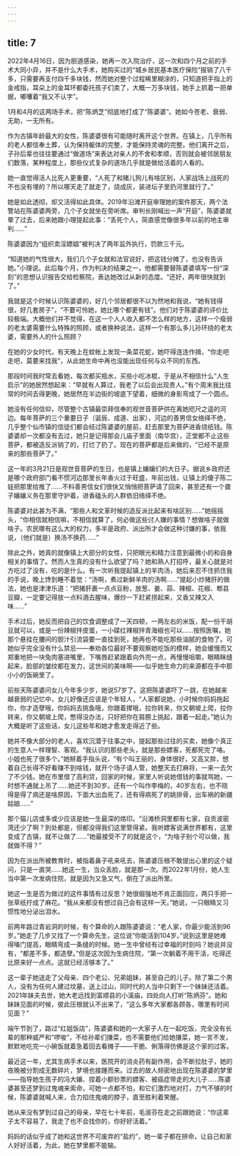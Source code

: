 ```yaml
---
---
---
```

title: 7
---





2022年4月16日，因为胆道感染，她再一次入院治疗，这一次和四个月之前的手术大同小异，并不是什么大手术，她购买过的“城乡居民基本医疗保险”报销了八千多，只需要再支付四千多块钱，然而她对整个过程稀里糊涂的，只知道把手指上的金戒指，耳朵上的金耳环都委托孩子们卖了，大概一万多块钱，她手上抓着一把单据，嘟囔着“我又不认字”。

1月和4月的这两场手术，把“陈炳芝”彻底地打成了“陈婆婆”。她如今苍老、衰弱、无助，一无所有。

作为古镇年龄最大的女性，陈婆婆很有可能随时离开这个世界。在镇上，几乎所有的老人都信奉土葬，认为保持躯体的完整，才能保持灵魂的完整。他们离开之后，子孙后辈也往往要通过“做道场”来表达对亲人的不舍和孝顺，否则就会被邻居朋友们数落，某种程度上，那些仪式复杂的道场几乎就是做给活着的人看的。

她一直觉得活人比死人更重要，“人死了和猪儿狗儿有啥区别，人家战场上战死的不也没有埋的？所以哪天走了就走了，烧成灰，装进坛子里扔河里就行了。”

她是如此透彻，却又活得如此具体。2019年沿滩开庭审理她的案件那天，两个法警站在陈婆婆两旁，几个子女就坐在旁听席。审判长刚喊出一声“开庭”，陈婆婆就晕了过去，后来她跟小理提起此事：“丢死个人，简直感觉像很多年以前的地主审判……”

陈婆婆因为“组织卖淫嫖娼”被判决了两年监外执行，罚款三千元。

“知道她的气性很大，我们几个子女就和法官说好，把这钱分摊了，也没有告诉她。”小理说。此后每个月，作为判决的结果之一，他都需要替陈婆婆填写一份“深刻”的思想认识报告交给检察院，表达她改过从新的态度。“还好，两年很快就到了。”

我就是这个时候认识陈婆婆的，好几个邻居都很不以为然地和我说，“她有钱得很，好几套房子”，“不要可怜她，她比哪个都更有钱”。他们对于陈婆婆的评价比较极端。大概他们并不觉得，在这一个人人收入都不怎么样的地方，这样一个瘦弱的老太婆需要什么特殊的照顾，或者换种说法，这样一个有那么多儿孙环绕的老太婆，需要外人的什么照顾？

在她的少女时代，有天晚上在蚊帐上发现一条菜花蛇，她吓得连连作揖，“你走吧走吧，莫要来找我”，从此她生命中再也没能出现任何与众不同的东西。

那段时间我时常去看她，每次都买瓶水，买些小吃冰棍，于是从不相信什么“人生启示”的她居然想起来：“早就有人算过，我老了以后会出现贵人。”有个周末我比往常的时间去得更晚，她居然在半边街的坡底下望着，细微的身影弯成了一个圆点。

她没有任何信仰，尽管整个古镇最崇拜信奉的观世音菩萨供在离她咫尺之遥的河边。每年菩萨的三个重要日子（诞辰、成道、出家），河边的善男信女络绎不绝，几乎整个仙市镇的信徒们都会经过陈婆婆的屋前，赶去那里为菩萨进香烧纸钱。陈婆婆却一次都没有去过，她只是记得那会儿庙子里面（南华宫），正堂都不止这些菩萨，都被造反派销了的，打烂了扔了。现在的菩萨都是后来做的，“已经不是原来的那些菩萨了。”

这一年的3月21日是观世音菩萨的生日，也是镇上孃孃们的大日子。据说乡政府还是哪个政府部门看不惯河边那里长年香火过于旺盛，年前出钱，让镇上的傻子陈二娃把那里给推了……不料善男信女们很快又悄悄把菩萨请了回来，甚至还有一个聋子孃孃义务在那里守护着，进香磕头的人群依旧络绎不绝。

陈婆婆对此甚为不满，“那些人和文革时候的造反派比起来有啥区别……”她摇摇头，“你相信就相信嘛，不相信就算了，何必做这些讨人嫌的事情？想做啥子就做啥子。农民哪有这么大的权力，多半是政府、派出所才会做这种讨嫌的事，依我说，（他们就是）换汤不换药……”

除此之外，她真的就像镇上大部分的女性，只把眼光和精力注意到最微小的和自身相关的事情了。然而人生真的没有什么欲望了吗？她和熟人打招呼，最关心就是对方吃过了没有，吃的是什么。有一次听我提起镇上的羊肉汤，她后来忍不住抓住我的手说，晚上馋到睡不着觉：“汤啊，煮过新鲜羊肉的汤啊……”提起小炒猪肝的做法，她也是津津乐道：“把猪肝裹一点点豆粉，放葱、姜、蒜、辣椒、花椒、郫县豆瓣，一定要记得放一点料酒去腥味，爆炒一下赶紧捞起来，又香又辣又入味……”

手术过后，她反而把自己的饮食调整成了一天四顿，一两左右的米饭，配一份干胡豆就可以，或是一份辣椒拌皮蛋，一小碟红辣椒拌青海椒也可以……按照医嘱，她那个悬挂在腰间的胆汁引流袋要一直挂到死，她再也不能吃那些油腻的食物了。可她似乎完全没有什么禁忌——奉劝各位最好不要观察她吃饭的模样，她会缓慢而又郑重地把一块兔肉塞进嘴里，下嘴唇赶紧跟着向外兜一点，再慢慢咀嚼，眼睛眯缝起来，脸部的皱纹都在发力，这世间的美味啊——似乎她生命力的来源都在手中那小小的饭碗里了。

前些天陈婆婆问女儿今年多少岁，她说57岁了。这把陈婆婆吓了一跳，在她越来越衰弱的记忆中，女儿好像还应该是个年轻人，“人家都说她，小时候你妈妈拖起你，你才造孽哦，你妈妈去挑鱼哦，你跟着撵哦，拉你转来，你又朝坡上爬，拉你转来，你又朝坡上爬，憋得没办法，只好把你在肩膀上挑起，跟着一起走。”她认为大概是听了这些话，女儿这些年和她才愈发走得近了些。

她并不像大部分的老人，喜欢沉潜于往事之中，提起那些过往的买卖，她像个真正的生意人一样理智、客观。“我认识的那些老头，就是那些嫖客，死都死完了咯。小姐也死了很多个。”她掰着手指头说，“有个叫王丽的，身体很好，又高又胖，想着自己长得不好看赚不到啥钱，就开个场子请人管，她整天去打麻将，一来一去欠了不少钱。她在市里借了高利贷，回家的时候，家里人听说她借钱的事就骂她，一时想不通就上吊了……她还不到30岁。还有一个叫作李梅的，40岁左右，也不晓得是得了病还是啥原因，下面大出血死了，还有得病死了的姚排骨，出车祸的新疆姑娘……”

那个猫儿店或多或少应该是她一生最深的烙印。“沿滩桥洞里都有七家，自贡波密湾还少了啊？到处都是，但都没得我们这里管得紧。我听嫖客说满世界都有，这里变成了古镇，就不让做了……”她最接受不了的就是这个，“为啥子别个可以做，我就做不得？”

因为在派出所被教育时，被指着鼻子吼来吼去，陈婆婆压根不敢提出心里的这个疑问，只是一直哭……她这一生，当众丢脸，就是那一次。而2022年1月份，她人生当中第一次发病住院，就是因为又急又气，倒在了派出所里。

她这一生是否为做过的这件事情有过反思？她很倔强地不肯正面回应，两只手把一张草纸拧成了麻花。“我从来都没有想过自己会有这样一天。”她说，一只眼睛又习惯性地分泌出泪水。

前两年路过青岩洞的时候，有个算命的人跟陈婆婆说：“老人家，你最少能活到96岁。”她走了几步又找了一个算命先生，这位说“你能活到104岁。”说到这里是她难得嗓门提高，眼睛弯成一条缝的时候。她一生中曾经有过幸福的时刻吗？她说并没有，“都差不多，都造孽。”但是这次因为生病住院，“第一次躺着不用干活，吃得还比原来好一点点。这就已经活够本了。”

这一辈子她送走了父母亲、四个老公、兄弟姐妹，甚至自己的儿子。除了第二个男人，没有为任何人建过坟墓，送上过山，同时代的人当中只剩下一个妹妹还活着。2021年妹夫去世，她大老远找到富顺县的小溪庙，四处向人打听“陈炳芬”。她和妹妹见面的时候，彼此压根就认不出来了，“这么多年大家都各顾各，哪里有时间见面？”

端午节到了，路过“红姐饭店”，陈婆婆和她的一大家子人在一起吃饭，完全没有长辈的那种威严和“啰唆”，不给孙辈们搛菜，也不需要他们给她搛菜，她一言不发，默默地吃完一小碗饭就着急着回去看摊子——干脆、俐落得仿佛是这个家的过客。

最近这一年，尤其生病手术以来，医院开的消炎药有副作用，会不断拉肚子，她的夜晚被分割成无数碎片，梦境也接踵而来。过去的故人频密地出现在陈婆婆的梦里——指导她生孩子的冯大孃、捏着小额钞票的嫖客、被癌症带走的大儿子……陈婆婆甚至还梦到过鬼魂来索命，可她一点都不怕，和它们激烈地对打，力气不够的时候，陈婆婆就喊人来，合力掐住鬼魂的脖子，直至胜利着笑醒。

她从来没有梦到过自己的母亲，早在七十年前，毛淑芬在走之前跟她说：“你这辈子太不容易了，我走了也不会找你的，你好好活着。”

妈妈的话似乎成了她和这世界不可废弃的“盐约”，她一辈子都在拼命，让自己和家人好好活着，为此，她在梦里都不能输。